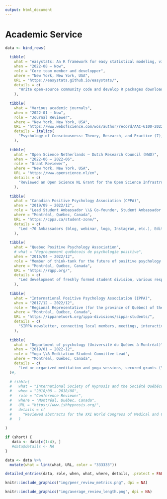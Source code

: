 ```yaml
---
output: html_document
---
```


\setlength{\parindent}{0in}
\setlength{\leftskip}{0in}
\normalsize 
<!-- We actually need \normalsize here -->

# Academic Service

```r

data <- bind_rows(
  
  tibble(
    what = "easystats: An R framework for easy statistical modeling, visualization, and reporting",
    when = "2022-08 – Now",
    role = "Core team member and developper",
    where = "New York, New York, USA",
    URL = "https://easystats.github.io/easystats/",
    details = c(
      "Write open-source community code and develop R packages downloaded over 20 millions times")
    ),
  
  tibble(
    what = "Various academic journals",
    when = "2022-01 – Now",
    role = "Journal Reviewer",
    where = "New York, New York, USA",
    URL = "https://www.webofscience.com/wos/author/record/AAC-6100-2022",
    details = italics(
      "Psychology of Consciousness: Theory, Research, and Practice (7), Group Processes and Intergroup Relations (1), \\\\ Journal of Statistical Software (1), Scientific Reports (1), International Journal of Mental Health Promotion (1), Discover Sustainability (1)")
    ),
  
  tibble(
    what = "Open Science Netherlands – Dutch Research Council (NWO)",
    when = "2022-06 – 2022-06",
    role = "Grant Reviewer",
    where = "New York, New York, USA",
    URL = "https://www.openscience.nl/en",
    details = c(
      "Reviewed an Open Science NL Grant for the Open Science Infrastructure call")
    ),
  
  tibble(
    what = "Canadian Positive Psychology Association (CPPA)",
    when = "2019/09 – 2022/12",
    role = "Lead Student Ambassador \\& Co-founder, Student Ambassador Program",
    where = "Montréal, Québec, Canada",
    URL = "https://cppa.ca/student-zone/",
    details = c(
      "Led ~70 Ambassadors (blog, webinar, logo, Instagram, etc.), Editor-in-Chief (blog)")
    ),
  
  tibble(
    what = "Quebec Positive Psychology Association",
    # what = "Regroupement québécois de psychologie positive",
    when = "2016/04 – 2022/12",
    role = "Member of think-tank for the future of positive psychology in Québec",
    where = "Montréal, Québec, Canada",
    URL = "https://rqpp.org/",
    details = c(
      "Led development of freshly formed student division, various responsabilities"),
    ),
  
  tibble(
    what = "International Positive Psychology Association (IPPA)",
    when = "2017/12 – 2022/12",
    role = "Regional Representative (for the province of Québec) of the Student Division (SIPPA)",
    where = "Montréal, Québec, Canada",
    URL = "https://ippanetwork.org/ippa-divisions/sippa-students/",
    details = c(
      "SIPPA newsletter, connecting local members, meetings, interactive map")
    ),
  
  tibble(
    what = "Department of psychology (Université du Québec à Montréal)",
    when = "2019/01 – 2022-12",
    role = "Yoga \\& Meditation Student Committee Lead",
    where = "Montréal, Québec, Canada",
    details = c(
      "Led or organized meditation and yoga sessions, secured grants (\\$2198) for affordable classes and campus well-being")
  )#,
  
  # tibble(
  #   what = "International Society of Hypnosis and the Société Québécoise d'Hypnose",
  #   when = "2018/08 – 2018/08",
  #   role = "Conference Reviewer",
  #   where = "Montréal, Québec, Canada",
  #   URL = "https://www.ishhypnosis.org/",
  #   details = c(
  #     "Reviewed abstracts for the XXI World Congress of Medical and Clinical Hypnosis"),
  #   )
  
)

if (short) {
   data <- data[c(1:4), ]
   #data$details <- NA
}

data <- data %>% 
  mutate(what = link(what, URL, color = "333333"))

detailed_entries(data, role, when, what, where, details, .protect = FALSE)

```

<!-- Archived! -->

<!-- **Core team member** of *easystats* (seven members; official start date: 2022-08). The *easystats* project aims to increase the adoption of good statistical practices through open science tools, for example through a collection of R packages that provide a unifying and consistent framework around statistics. This responsibility involves writing code to improve the various R packages associated with the project and participating in the general decision-making. At this time, the *easystats* packages have collectively been downloaded over 20 millions times. Available from: https://easystats.github.io/easystats/ -->

<!-- **Reviewer** for the *XXI World Congress of Medical and Clinical Hypnosis*, organized by the International Society of Hypnosis and the Société Québécoise d'Hypnose, August 22-25, 2018, Montréal. -->

<!-- **Reviewer** for grants (1 total): *Open Science NL* (1) -->

<!-- **Reviewer** for scientific journals (11 total): *Group Processes and Intergroup Relations* (1), *Psychology of Consciousness: Theory, Research, and Practice* (7), *International Journal of Mental Health Promotion* (1), *Scientific Reports* (1), *Journal of Statistical Software* (1). See the "Peer Review" tab (and purple "Open dashboard" button on the right) at: https://www.webofscience.com/wos/author/record/AAC-6100-2022 -->

```r
knitr::include_graphics("img/peer_review_metrics.png", dpi = NA)
```

```r
knitr::include_graphics("img/average_review_length.png", dpi = NA)
```
